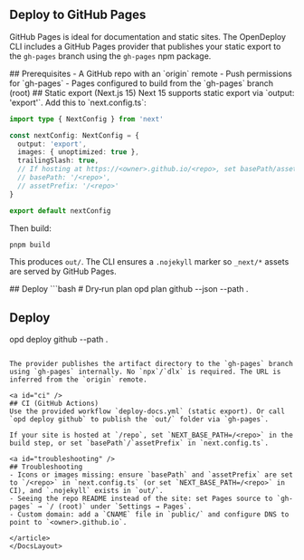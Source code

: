 

<DocsLayout showTableOfContents={true}>
  <article className="prose prose-gray dark:prose-invert max-w-none">

<a id="top" />

# Deploy to GitHub Pages

GitHub Pages is ideal for documentation and static sites. The OpenDeploy CLI includes a GitHub Pages provider that publishes your static export to the `gh-pages` branch using the `gh-pages` npm package.

<ProviderCapabilities provider="github" />

<a id="prerequisites" />
## Prerequisites
- A GitHub repo with an `origin` remote
- Push permissions for `gh-pages`
- Pages configured to build from the `gh-pages` branch (root)

<a id="static-export" />
## Static export (Next.js 15)
Next 15 supports static export via `output: 'export'`. Add this to `next.config.ts`:

```ts
import type { NextConfig } from 'next'

const nextConfig: NextConfig = {
  output: 'export',
  images: { unoptimized: true },
  trailingSlash: true,
  // If hosting at https://<owner>.github.io/<repo>, set basePath/assetPrefix to '/<repo>'
  // basePath: '/<repo>',
  // assetPrefix: '/<repo>'
}

export default nextConfig
```

Then build:

```bash
pnpm build
```

This produces `out/`. The CLI ensures a `.nojekyll` marker so `_next/*` assets are served by GitHub Pages.

<a id="deploy" />
## Deploy
```bash
# Dry‑run plan
opd plan github --json --path .

# Deploy
opd deploy github --path .
```

The provider publishes the artifact directory to the `gh-pages` branch using `gh-pages` internally. No `npx`/`dlx` is required. The URL is inferred from the `origin` remote.

<a id="ci" />
## CI (GitHub Actions)
Use the provided workflow `deploy-docs.yml` (static export). Or call `opd deploy github` to publish the `out/` folder via `gh-pages`.

If your site is hosted at `/repo`, set `NEXT_BASE_PATH=/<repo>` in the build step, or set `basePath`/`assetPrefix` in `next.config.ts`.

<a id="troubleshooting" />
## Troubleshooting
- Icons or images missing: ensure `basePath` and `assetPrefix` are set to `/<repo>` in `next.config.ts` (or set `NEXT_BASE_PATH=/<repo>` in CI), and `.nojekyll` exists in `out/`.
- Seeing the repo README instead of the site: set Pages source to `gh-pages` → `/ (root)` under `Settings → Pages`.
- Custom domain: add a `CNAME` file in `public/` and configure DNS to point to `<owner>.github.io`.

</article>
</DocsLayout>
